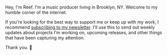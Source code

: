 Hey, I'm Reef. I'm a music producer living in Brooklyn, NY. Welcome to my humble
corner of the internet.

If you're looking for the best way to support me or keep up with my work, I
recommend [subscribing to my newsletter](https://reefloretto.substack.com/).
I'll use this to send out weekly updates about projects I'm working on, upcoming
releases, and other things that have been capturing my attention.

Thank you. 🖤
